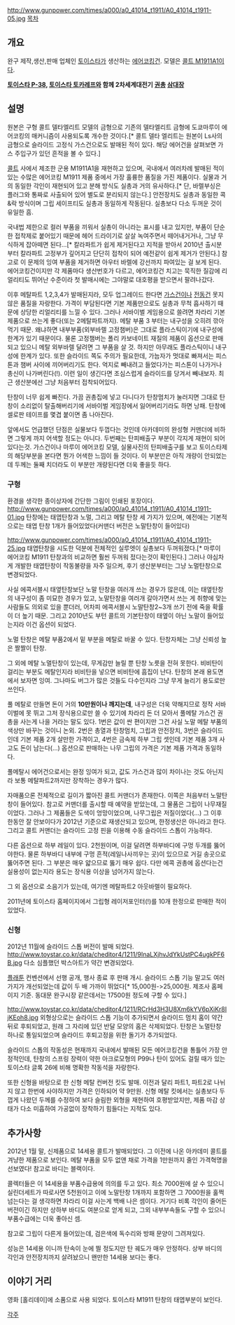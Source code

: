 http://www.gunpower.com/times/a000/a0_41014_t1911/A0_41014_t1911-05.jpg
[[목차]]
== 개요 ==
완구 제작,생산,판매 업체인 [[토이스타]]가 생산하는 [[에어코킹건]]. 모델은 [[콜트 M1911A1]]이다.

'''[[토이스타 P-38]], [[토이스타 토카레프]]와 함께 2차세계대전기 [[권총]] [[삼대장]]'''
== 설명 ==
원본은 구형 콜트 델타엘리트 모델의 금형으로 기존의 델타엘리트 금형에 도쿄마루이 에어코킹의 매커니즘이 사용되도록 개수한 것이다.[* 콜트 델타 엘리트는 원본이 Ls사의 금형으로 슬라이드 고정식 가스건으로도 발매된 적이 있다. 해당 에어건을 살펴보면 가스 주입구가 있던 흔적을 볼 수 있다.]

[[콜트]] 사에서 제조한 군용 M1911A1을 재현하고 있으며, 국내에서 여러차례 발매된 적이 있는 수많은 에어코킹 M1911 제품 중에서 가장 훌륭한 품질을 가진 제품이다. 실물과 거의 동일한 각인이 재현되어 있고 분해 방식도 실총과 거의 유사하다.[* 단, 바렐부싱은 플러그와 통짜로 사출되어 있어 별도로 분리되지 않는다.] 안전장치도 실총과 동일한 콕&락 방식이며 그립 세이프티도 실총과 동일하게 작동된다. 실총보다 다소 두꺼운 것이 유일한 흠.

국내법 제한으로 컬러 부품을 끼워서 실총이 아니라는 표시를 내고 있지만, 부품이 단순한 접착제로 붙어있기 때문에 헤어 드라이기로 살살 녹여주면서 떼어내거거나, 그냥 무식하게 잡아떼면 된다...[* 칼라파트가 쉽게 제거된다고 지적을 받아서 2010년 출시분 부터 칼라파트 고정부가 깊어지고 단단히 접착이 되어 예전같이 쉽게 제거가 안된다.]  참고로 이 문제의 잉여 부품을 제거하면 아우터 바렐에 강선까지 파여있는 걸 보게 된다. 에어코킹건이지만 각 제품마다 생산번호가 다르고, 에어코킹건 치고는 묵직한 질감에 리얼리티도 뛰어난 수준이라 첫 발매시에는 그야말로 대호평을 받으면서 팔려나갔다. 

이후 메탈파트 1,2,3,4가 발매된지라, 모두 업그레이드 한다면 [[가스건]]이나 [[전동건]] 못지않은 품질을 자랑한다. 가격이 부담된다면 기본 제품만으로도 실총과 무척 흡사하기 때문에 상당한 리얼리티를 느낄 수 있다. 그러나 서바이벌 게임용으로 쓸려면 차라리 기본 제품으로 쓰는게 좋다(또는 2메탈파트까지). 메탈 부품 3 부터는 내구성을 오히려 깎아 먹기 때문. 왜냐하면 내부부품(외부바렐 고정챔버)은 그대로 플라스틱이기에 내구성에 한계가 있기 때문이다. 물론 고정챔버는 폴리 카보네이트 재질의 제품이 옵션으로 판매되고 있으니 메탈 외부바렐 달려면 그 부품을 살 것. 하지만 아무래도 플라스틱이니 내구성에 한계가 있다.  또한 슬라이드 쪽도 주의가 필요한데, 가늠자가 멋대로 빠져서는 피스톤과 챔버 사이에 끼어버리기도 한다. 억지로 빼내려고 들었다가는 피스톤이 나가거나 총신이 나가버린다(!). 이런 일이 생긴다면 조심스럽게 슬라이드를 당겨서 빼내보자. 최근 생산분에선 그냥 처음부터 접착되어있다.

탄창이 너무 쉽게 빠진다. 가끔 권총집에 넣고 다니다가 탄창멈치가 눌러지면 그대로 탄창이 소리없이 탈출해버리기에 서바이벌 게임장에서 잃어버리기라도 하면 낭패.
탄창에 셀로판 테이프를 몇겹 붙이면 좀 나아진다.

앞에서도 언급했던 단점은 실물보다 두껍다는 것인데 아카데미의 완성형 커맨더에 비하면 그렇게 까지 어색할 정도는 아니다. 두번째는 탄피배출구 부분이 각지게 재현이 되어 있다는것. 가스건이나 마루이 에어코킹 모델, 실물사진의 탄피배출구를 보고 토이스타제의 해당부분을 본다면 뭔가 어색한 느낌이 들 것이다. 이 부분만은 아직 개량이 안되었는데 두께는 둘째 치더라도 이 부분만 개량된다면 더욱 좋을듯 하다.
=== 구형 ===
환경을 생각한 종이상자에 간단한 그림이 인쇄된 포장이다.
http://www.gunpower.com/times/a000/a0_41014_t1911/A0_41014_t1911-01.jpg
탄창에는 태엽탄창과 노멀, 그리고 메탈 탄창 세 가지가 있으며, 예전에는 기본적으로는 태엽 탄창 1개가 들어있었다(커맨더 버전은 노말탄창이 들어있다)

http://www.gunpower.com/times/a000/a0_41014_t1911/A0_41014_t1911-25.jpg
태엽탄창을 시도한 덕분에 전체적인 실루엣이 실총보다 두꺼워졌다.[* 마루이 에어코킹 M1911 탄창과의 비교하면 훨씬 두꺼워 젔다는것이 확인된다.]
그러나 야심차게 개발한 태엽탄창이 작동불량을 자주 일으켜, 후기 생산분부터는 그냥 노멀탄창으로 변경되었다.

사실 에콕서블시 태옆탄창보단 노말 탄창을 여러개 쓰는 경우가 많은데, 이는 태옆탄창의 내구성이 좀 미묘한 경우가 있고, 노말탄창을 여러개 갈아가면서 쓰는 게 취향에 맞는 사람들도 의외로 있을 뿐더러, 어차피 에콕서블시 노말탄창2~3개 쓰기 전에 죽을 확률이 더 높기 때문. 그리고 2010년도 부턴 콜트의 기본탄창이 태옆이 아닌 노말이 들어있는지라 이건 옵션이 되었다.

노멀 탄창은 메탈 부품2에서 밑 부분을 메탈로 바꿀 수 있다. 탄창자체는 그냥 신뢰성 높은 짤짤이 탄창.

그 외에 메탈 노멀탄창이 있는데, 무게감만 늘릴 뿐 탄창 노릇을 전혀 못한다. 비비탄이 걸리는 부분도 메탈인지라 비비탄을 넣으면 비비탄에 흠집이 난다. 탄창의 본래 용도면에서 보자면 잉여. 그나마도 버그가 많은 것들도 다수인지라 그냥 무게 늘리기 용도로만 쓰인다.

풀 메탈로 만들면 돈이 거의 '''10만원이나 깨지는데''', 내구성은 더욱 약해지므로 정작 서바이벌에 못 뛰고 그저 장식용으로만 쓸 수 있기에 차라리 돈 더 모아서 풀메탈 가스건 권총을 사는게 나을 거라는 말도 있다. 1번은 값이 싼 편이지만 그건 사실 노말 메탈 부품의 색상만 바꾸는 것이니 논외. 2번은 총열과 탄창멈치, 그립과 안전장치, 3번은 슬라이드인데 기본 제품 2개 살만한 가격이고, 4번은 금속제 하부 그립 셋인데 기본 제품 3개 사고도 돈이 남는다(...) 옵션으로 판매하는 나무 그립의 가격은 기본 제품 가격과 동일하다.

풀메탈시 에어건으로서는 완정 잉여가 되고, 값도 가스건과 많이 차이나는 것도 아닌지라 보통 메탈파트2까지만 장착하는 경우가 많다. 

자매품으론 전체적으로 길이가 짧아진 콜트 커맨더가 존재한다. 이쪽은 처음부터 노말탄창이 들어있다. 참고로 커맨더를 출시할 때 예약을 받았는데, 그 물품은 그립이 나무재질이었다. 그러나 그 제품들은 도색이 엉망이었으며, 나무그립은 저질이었다(...) 그 이후 한동안 잘 안보이다가 2012년 기준으로 재생산되고 있으며, 한정생산은 아니라고 한다. 그리고 콜트 커맨더는 슬라이드 고정 핀을 이용해 수동 슬라이드 스톱이 가능하다.

다른 옵션으로 하부 레일이 있다. 2천원이며, 이걸 달려면 하부바디에 구멍 두개를 뚫어야한다. 물론 하부바디 내부에 구멍 흔적(레일나사끼우는 곳)이 있으므로 거길 송곳으로 뚫어주면 된다. 그 부분은 매우 얇으므로 뚫기 매우 쉽다.  다만 에콕 권총에 옵션다는건 실용성이 없는지라 용도는 장식용 이상을 넘어가지 않는다.

그 외 옵션으로 소음기가 있는데, 여기엔 메탈파트2 아웃바렐이 필요하다.  

2011년에 토이스타 홈페이지에서 그립형 레이저포인터(!)를 10개 한정으로 판매한 적이 있었다.
=== 신형 ===
2012년 11월에 슬라이드 스톱 버전이 발매 되었다.
http://www.toystar.co.kr/data/cheditor4/1211/9InaLXjhvJdYkUstPC4ugkPF6B.jpg
다소 심플했던 박스아트가 약간 변경되었다.

[[플래툰]] 컨벤션에서 선행 공개, 행사 종료 후 판매 개시. 슬라이드 스톱 기능 말고도 여러가지가 개선되었는데 값이 두 배 가까이 뛰었다[* 15,000원->25,000원. 제조사 홈페이지 기준. 동대문 완구시장 같은데서는 17500원 정도에 구할 수 있다.]

http://www.toystar.co.kr/data/cheditor4/1211/RCrHd3H3U8Xm6kYV6pXiKr8IjKEoh8.jpg
외형상으로는 슬라이드 스톱 기능이 추가되면서 슬라이드 멈치 홈이 약간 뒤로 후퇴되었고, 원래 그 자리에 있던 반달 모양의 홈은 삭제되었다. 탄창은 노멀탄창 하나로 통일되었으며 슬라이드 후퇴고정을 위한 돌기가 추가되었다.

슬라이드 스톱의 작동성은 현재까지 국내에서 발매된 모든 에어코킹건을 통틀어 가장 안정적인데, 탄창의 스프링 장력이 약한 아크로모형의 P99나 탄이 있어도 걸릴 때가 있는 토이스타 글록 26에 비해 명확한 작동석을 자랑한다.

또한 신형을 바탕으로 한 신형 메탈 컨버전 킷도 발매. 이전과 달리 파트1, 파트2로 나뉘지 않고 한번에 사야하지만 가격은 인하되어 약 9만원. 신형 메탈 킷에서는 실총보다 두껍게 나왔던 두께를 수정하여 보다 슬림한 외형을 재현하여 호평받았지만, 제품 마감 상태가 다소 미흡하여 가공없이 장착하기 힘들다는 지적도 있다.
== 추가사항 ==
2012년 1월 말, 신제품으로 14세용 콜트가 발매되었다. 그 이전에 나온 아카데미 콜트를 겨냥한 제품으로 보인다. 메탈 부품을 모두 없앤 채로 가격을 1만원까지 줄인 가격혁명을 선보였다! 참고로 바디는 블랙이다.

콜렉터들은 이 14세용을 부품수급용에 의의를 두고 있다. 최소 7000원에 살 수 있으니 실린더세트가 따로사면 5천원이고 이에 노말탄창 1개까지 포함하면 그 7000원을 훌쩍 넘는다는 걸 생각하면 차라리 이걸 사는게 백배 나은 셈이다. 거기다 비록 각인이 줄어든 버전이긴 하지만 상하부 바디도 여분으로 얻게 되고, 그외 내부부속들도 구할 수 있으니 부품수급에는 더욱 좋아신 셈. 

참고로 그립이 다른게 들어있는데, 검은색에 독수리와 방패 문양이 그려져있다.

성능은 14세용 이니까 탄속이 눈에 띌 정도지만 탄 궤도가 매우 안정하다. 상부 바디의 각인과 안전장치까지 살려놨으니 왠만한 14세용 보다는 좋다.
== 이야기 거리 ==
영화 [홀리데이]에 소품으로 사용 되었다. 토이스타 M1911 탄창의 태엽부분이 보인다.

[[각주]]
